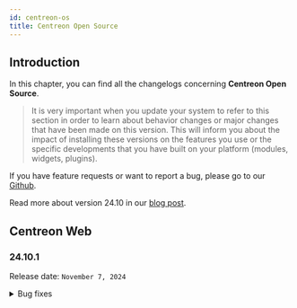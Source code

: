 ```yaml
---
id: centreon-os
title: Centreon Open Source
---
```



## Introduction

In this chapter, you can find all the changelogs concerning **Centreon Open Source**.

> It is very important when you update your system to refer to this section in order to learn about behavior changes or
> major changes that have been made on this version. This will inform you about the impact of installing these
> versions on the features you use or the specific developments that you have built on your platform (modules,
> widgets, plugins).

If you have feature requests or want to report a bug, please go to our
[Github](https://github.com/centreon/centreon/issues/new/choose).

Read more about version 24.10 in our [blog post](https://www.centreon.com/centreon-announces-its-latest-software-release-centreon-24-10/).

<ExpandCollapseAll />

## Centreon Web

### 24.10.1

Release date: `November 7, 2024`
 
<details>
  <summary>Bug fixes</summary>

- Fixed an issue preventing users from creating hosts, templates or broker inputs/outputs, when using HTTPS.

<details>

### 24.10.0

Release date: `October 31, 2024`
 
<details open>
  <summary>Enhancements</summary>

**ACL**

- Non-admin users can now see freshly-created host groups and service groups in the list of host/service groups immediately.

**Additional Connector Configurations**

- The **Additional connector configurations** menu allows you to define the credentials to access a monitored resource through the Centreon interface rather than having to connect to your pollers manually.

**API**

- Added an endpoint that automatically deploys the services brought by the host template.
- Added an endpoint to list Pollers.
- Added an endpoint to create Broker inputs.
- Added endpoints to create, delete, update and list/get Additional Connector Configurations.
- Added API endpoints to return the complete hierarchy for a given BA.
- Added configuration change logs for hostgroup endpoints.
- Added missing configuration change logs for host configuration.
- CLAPI now manages multiline values.

**Authentication**

- Expired tokens are now deleted faster.
- You can now enable/disable API Tokens.

**Configuration**

- You can now duplicate a locked command.
- Added an option that allows users to disable checks for a service whose host is down.
- You can now configure several more Broker loggers from the interface.

**Dashboards and widgets**

- Added last update time to widgets and enabled refresh directly from inside widgets.
- Allowed smaller dimensions for widgets through more responsive behavior.
- Optimized data payload required by widgets to retrieve resource data.
- When users select a resource, only the data that is linked to this resource is displayed in the lists for the other types of data. Irrelevant entries are filtered out.
- **New widgets**:
   - The "Web Page" widget displays a web page using its URL.
   - The "Clock / Timer" widget displays the time according to the selected time zone, or a timer.
- **Metrics Graph widget**:
   - Curves can now have a linear, smooth or step style.
   - Added multiple options to customize graphs.
   - Colors are now automatically adjusted to distinguish curves for the same metric name.
   - Enabled visualization using bar charts and stacked bar charts.
- **Resource Table widget**:
   - Added ticketing feature, by third-party provider.
   - Added the same action buttons as in Resource Status (Acknowledge, Downtime, Forced check).
   - Added filtering options by severity and by status type.
   - The "display view" options are now available inside the widget itself.
   - Added meta-services.
- **Status Grid widget**
   - Pictograms now show the type of the resource and its state (acknowledged, in downtime).
   - A colored banner now shows the resource's state.
- **Status Grid and Status Chart widgets**
   - When users filter by service / service group / service category and choose to display the data by host, the tiles corresponding to the hosts are displayed correctly instead of displaying "no host found".

**Resource Status**
- In the filter window, you can now filter by resource type.
- Users can now filter by host name in "view by host" mode.

**UX**
- Removed autocomplete for credentials fields in administration pages.

</details>

<details>
  <summary>Bug fixes</summary>

**API**
- Fixed access control for meta-service endpoint.
- Fixed access control for monitoring servers configuration endpoints.
- Fixed access control for notification configuration endpoints.
- Fixed access control for some v2 API endpoints.
- Fixed access control for some v2 API service configuration endpoints.
- Fixed an issue on ACL checks for Administration endpoints.
- Fixed an issue on ACL checks for Platform endpoints.

**Other**
- [ACL] Fixed access rights for dashboard configuration endpoints.
- [API] Fixed access control for hosts configuration endpoints.
- [Graphs] Fixed an issue with MySQL 8 that occurred when users edited a curve definition.
- [Packaging] Fixed an issue that prevented centreontrapd from starting properly due to conflicting perl dependencies.

</details>

## Centreon Collect

### 24.10.0

Release date: `October 31, 2024`

<details open>
  <summary>Enhancements</summary>

**Engine**
- Engine can now handle extra configuration files to complement/overload the centengine.cfg file so that custom configurations remain unchanged when the standard configuration is exported.
- Added a new centengine parameter (`send_recovery_notifications_anyways`) to force sending a recovery notification even when the resource is outside of its notification period. This aims at keeping third-party tools up-to-date at any time when they are fed notifications.
- The whitelist now works with all the commands executed by Engine, including notifications and event handlers.

**Other**

- [Broker]The spdlog logger library has been mutualized for Engine and Broker, as well as the log files. This change will not impact Broker's logs, but Engine will log all its messages (including broker-module's messages) in centengine.log.
- [gRPC API] The GetHost function has been improved to return more information.
- [Packaging] Collect packages are now also available for Debian 12 (bookworm) ARM64 (for pollers on Raspberry Pi).

</details>

## Centreon Monitoring Agent

<details open>
  <summary>Enhancements</summary>

- [CMA] The Centreon Monitoring Agent is now available with a Windows installer, which installs the service and deploys Centreon plugins on the host.
- [CMA] Added a silent mode (CLI) to the agent's Windows installer.
- [CMA] Made Telegraf and Centreon Monitoring Agent commands compliant with Engine whitelists.

</details>

## Centreon Gorgone

### 24.10.0

Release date: `October 31, 2024`

<details open>
  <summary>Enhancements</summary>

- [Gorgone] Whitelist errors now have an ERROR level in Gorgone logs.

</details>

## Centreon High Availability

### 24.10.0

Release date: `October 31, 2024`

<details>
  <summary>Compatibility</summary>

- Compatibility with other 24.10 components.

</details>

## Centreon DSM

### 24.10.0

Release date: `October 31, 2024`

<details>
  <summary>Compatibility</summary>

- Compatibility with other 24.10 components.

</details>

## Centreon Open Tickets

### 24.10.0

Release date: `October 31, 2024`

<details>
  <summary>Bug fixes</summary>

- [Open Tickets widget] Fixed redirection to monitoring pages according to the value of the "use deprecated pages" option.

</details>
